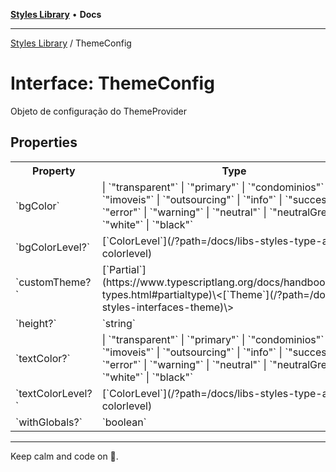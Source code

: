 
<Meta title="Libs/Styles/interfaces/ThemeConfig" />



[**Styles Library**](/?path=/docs/libs-styles-overview--page) • **Docs**

***

[Styles Library](/?path=/docs/libs-styles-overview--page) / ThemeConfig

# Interface: ThemeConfig

Objeto de configuração do ThemeProvider

## Properties

<table>
<tr><th>Property</th><th>Type</th><th>Defined in</th></tr>
<tr></tr>
<tr><td>`bgColor`</td><td>| `"transparent"` | `"primary"` | `"condominios"` | `"imoveis"` | `"outsourcing"` | `"info"` | `"success"` | `"error"` | `"warning"` | `"neutral"` | `"neutralGrey"` | `"white"` | `"black"`</td><td>providers/theme/types.ts:8</td></tr>
<tr><td>`bgColorLevel?`</td><td>[`ColorLevel`](/?path=/docs/libs-styles-type-aliases-colorlevel)</td><td>providers/theme/types.ts:9</td></tr>
<tr><td>`customTheme?`</td><td>[`Partial`](https://www.typescriptlang.org/docs/handbook/utility-types.html#partialtype)\<[`Theme`](/?path=/docs/libs-styles-interfaces-theme)\></td><td>providers/theme/types.ts:7</td></tr>
<tr><td>`height?`</td><td>`string`</td><td>providers/theme/types.ts:12</td></tr>
<tr><td>`textColor?`</td><td>| `"transparent"` | `"primary"` | `"condominios"` | `"imoveis"` | `"outsourcing"` | `"info"` | `"success"` | `"error"` | `"warning"` | `"neutral"` | `"neutralGrey"` | `"white"` | `"black"`</td><td>providers/theme/types.ts:10</td></tr>
<tr><td>`textColorLevel?`</td><td>[`ColorLevel`](/?path=/docs/libs-styles-type-aliases-colorlevel)</td><td>providers/theme/types.ts:11</td></tr>
<tr><td>`withGlobals?`</td><td>`boolean`</td><td>providers/theme/types.ts:13</td></tr>
</table>


***

Keep calm and code on 🤘.